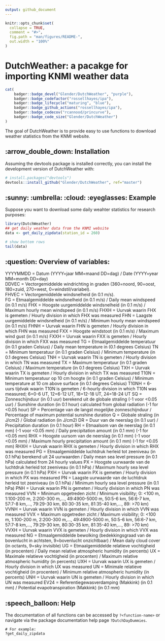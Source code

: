 ```yaml
---
output: github_document
---
```


<!-- README.md is generated from README.Rmd. Please edit that file -->

```r
knitr::opts_chunk$set(
  collapse = TRUE,
  comment = "#>",
  fig.path = "man/figures/README-",
  out.width = "100%"
)
```

# DutchWeather: a pacakge for importing KNMI weather data

```r
cat(
	badger::badge_devel("Glender/DutchWeather", "purple"),
	badger::badge_codefactor("rossellhayes/ipa"),
	badger::badge_lifecycle("maturing", "blue"),
	badger::badge_github_actions("rossellhayes/ipa"),
	badger::badge_codecov("rcannood/princurve"),
	badger::badge_code_size("Glender/DutchWeather")
)
```

The goal of DutchWeather is to provide easy to use functions to download weather statistics from the KNMI website.

## :arrow_double_down: Installation

Assuming the devtools package is installed correctly, you can install the development version of DutchWeather with:

``` r
# install.packages("devtools")
devtools::install_github("Glender/DutchWeather", ref="master")
```
## :sunny: :umbrella: :cloud: :eyeglasses: Example

Suppose you want to download some daily weahter statistics for research purposes:

```r
library(DutchWeather)
## get daily weather data from the KNMI website
data <- get_daily_zipdata(station_id = 260)

# show bottem rows
tail(data)

```

## :question: Overview of variables:

YYYYMMDD  = Datum (YYYY=jaar MM=maand DD=dag) / Date (YYYY=year MM=month DD=day) \
DDVEC     = Vectorgemiddelde windrichting in graden (360=noord, 90=oost, 180=zuid, 270=west, 0=windstil/variabel). \
FHVEC     = Vectorgemiddelde windsnelheid (in 0.1 m/s). \
FG        = Etmaalgemiddelde windsnelheid (in 0.1 m/s) / Daily mean windspeed (in 0.1 m/s) \cr
FHX       = Hoogste uurgemiddelde windsnelheid (in 0.1 m/s) / Maximum hourly mean windspeed (in 0.1 m/s) \cr
FHXH      = Uurvak waarin FHX is gemeten / Hourly division in which FHX was measured \cr
FHN       = Laagste uurgemiddelde windsnelheid (in 0.1 m/s) / Minimum hourly mean windspeed (in 0.1 m/s) \cr
FHNH      = Uurvak waarin FHN is gemeten / Hourly division in which FHN was measured \cr
FXX       = Hoogste windstoot (in 0.1 m/s) / Maximum wind gust (in 0.1 m/s) \cr
FXXH      = Uurvak waarin FXX is gemeten / Hourly division in which FXX was measured \cr
TG        = Etmaalgemiddelde temperatuur (in 0.1 graden Celsius) / Daily mean temperature in (0.1 degrees Celsius) \cr
TN        = Minimum temperatuur (in 0.1 graden Celsius) / Minimum temperature (in 0.1 degrees Celsius) \cr
TNH       = Uurvak waarin TN is gemeten / Hourly division in which TN was measured \cr
TX        = Maximum temperatuur (in 0.1 graden Celsius) / Maximum temperature (in 0.1 degrees Celsius) \cr
TXH       = Uurvak waarin TX is gemeten / Hourly division in which TX was measured \cr
T10N      = Minimum temperatuur op 10 cm hoogte (in 0.1 graden Celsius) / Minimum temperature at 10 cm above surface (in 0.1 degrees Celsius) \cr
T10NH     = 6-uurs tijdvak waarin T10N is gemeten / 6-hourly division in which T10N was measured; 6=0-6 UT, 12=6-12 UT, 18=12-18 UT, 24=18-24 UT \cr
SQ        = Zonneschijnduur (in 0.1 uur) berekend uit de globale straling (-1 voor <0.05 uur) / Sunshine duration (in 0.1 hour) calculated from global radiation (-1 for <0.05 hour) \cr
SP        = Percentage van de langst mogelijke zonneschijnduur / Percentage of maximum potential sunshine duration \cr
Q         = Globale straling (in J/cm2) / Global radiation (in J/cm2) \cr
DR        = Duur van de neerslag (in 0.1 uur) / Precipitation duration (in 0.1 hour)  \cr
RH        = Etmaalsom van de neerslag (in 0.1 mm) (-1 voor <0.05 mm) / Daily precipitation amount (in 0.1 mm) (-1 for <0.05 mm) \cr
RHX       = Hoogste uursom van de neerslag (in 0.1 mm) (-1 voor <0.05 mm) / Maximum hourly precipitation amount (in 0.1 mm) (-1 for <0.05 mm) \cr
RHXH      = Uurvak waarin RHX is gemeten / Hourly division in which RHX was measured \cr
PG        = Etmaalgemiddelde luchtdruk herleid tot zeeniveau (in 0.1 hPa) berekend uit 24 uurwaarden / Daily mean sea level pressure (in 0.1 hPa) calculated from 24 hourly values \cr
PX        = Hoogste uurwaarde van de luchtdruk herleid tot zeeniveau (in 0.1 hPa) / Maximum hourly sea level pressure (in 0.1 hPa) \cr
PXH       = Uurvak waarin PX is gemeten / Hourly division in which PX was measured \cr
PN        = Laagste uurwaarde van de luchtdruk herleid tot zeeniveau (in 0.1 hPa) / Minimum hourly sea level pressure (in 0.1 hPa) \cr
PNH       = Uurvak waarin PN is gemeten / Hourly division in which PN was measured \cr
VVN       = Minimum opgetreden zicht / Minimum visibility; 0: <100 m, 1:100-200 m, 2:200-300 m,..., 49:4900-5000 m, 50:5-6 km, 56:6-7 km, 57:7-8 km,..., 79:29-30 km, 80:30-35 km, 81:35-40 km,..., 89: >70 km) \cr
VVNH      = Uurvak waarin VVN is gemeten / Hourly division in which VVN was measured  \cr
VVX       = Maximum opgetreden zicht / Maximum visibility; 0: <100 m, 1:100-200 m, 2:200-300 m,..., 49:4900-5000 m, 50:5-6 km, 56:6-7 km, 57:7-8 km,..., 79:29-30 km, 80:30-35 km, 81:35-40 km,..., 89: >70 km) \cr
VVXH      = Uurvak waarin VVX is gemeten / Hourly division in which VVX was measured \cr
NG        = Etmaalgemiddelde bewolking (bedekkingsgraad van de bovenlucht in achtsten, 9=bovenlucht onzichtbaar) / Mean daily cloud cover (in octants, 9=sky invisible) \cr
UG        = Etmaalgemiddelde relatieve vochtigheid (in procenten) / Daily mean relative atmospheric humidity (in percents) \cr
UX        = Maximale relatieve vochtigheid (in procenten) / Maximum relative atmospheric humidity (in percents) \cr
UXH       = Uurvak waarin UX is gemeten / Hourly division in which UX was measured \cr
UN        = Minimale relatieve vochtigheid (in procenten) / Minimum relative atmospheric humidity (in percents) \cr
UNH       = Uurvak waarin UN is gemeten / Hourly division in which UN was measured \cr
EV24      = Referentiegewasverdamping (Makkink) (in 0.1 mm) / Potential evapotranspiration (Makkink) (in 0.1 mm) \cr

## :speech_balloon: Help

The documentation of all functions can be accessed by `?<function-name>` or navigate via the package documentation help page `?DutchDayDummies`.
```
# For example:
?get_daily_zipdata
```


